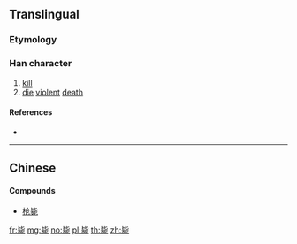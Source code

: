 {{also|斃}}
==Translingual==

===Etymology===
{{Han simp|斃|f=敝|t=比}}

===Han character===
{{Han char|rn=81|rad=比|as=06|sn=10|four=|canj=PPMNP|ids=⿱比死}}

# [[kill]]
# [[die]] [[violent]] [[death]]

====References====
* {{Han ref|kx=0591.101|hdz=21418.050|uh=6BD9|ud=27609}}

----

==Chinese==
{{zh-see|斃}}

====Compounds====
* [[枪毙]]

[[fr:毙]]
[[mg:毙]]
[[no:毙]]
[[pl:毙]]
[[th:毙]]
[[zh:毙]]